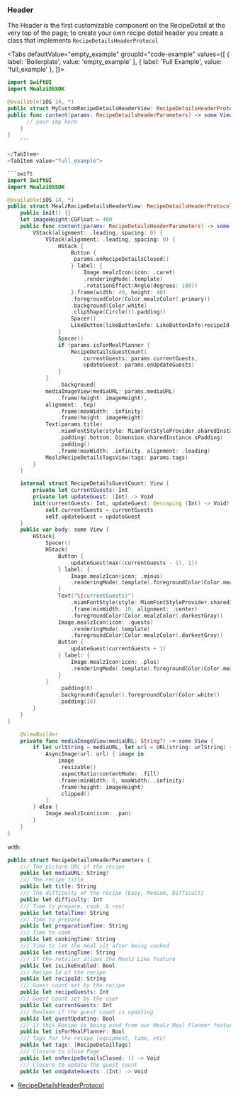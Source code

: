 
### Header

The Header is the first customizable component on the RecipeDetail at the very top of the page;
to create your own recipe detail header you create a class that implements `RecipeDetailsHeaderProtocol`


<Tabs defaultValue="empty_example" groupId="code-example"
values={[
    { label: 'Boilerplate', value: 'empty_example' },
    { label: 'Full Example', value: 'full_example' },
]}>
<TabItem value="empty_example">

```swift
import SwiftUI
import MealziOSSDK

@available(iOS 14, *)
public struct MyCustomRecipeDetailsHeaderView: RecipeDetailsHeaderProtocol {
public func content(params: RecipeDetailsHeaderParameters) -> some View {
      // your imp here
    }
}
    ```

</TabItem>
<TabItem value="full_example">

```swift
import SwiftUI
import MealziOSSDK

@available(iOS 14, *)
public struct MealzRecipeDetailsHeaderView: RecipeDetailsHeaderProtocol {
    public init() {}
    let imageHeight:CGFloat = 400
    public func content(params: RecipeDetailsHeaderParameters) -> some View {
        VStack(alignment: .leading, spacing: 0) {
            VStack(alignment: .leading, spacing: 0) {
                HStack {
                    Button {
                     params.onRecipeDetailsClosed()
                    } label: {
                        Image.mealzIcon(icon: .caret)
                        .renderingMode(.template)
                        .rotationEffect(Angle(degrees: 180))
                    }.frame(width: 40, height: 40)
                    .foregroundColor(Color.mealzColor(.primary))
                    .background(Color.white)
                    .clipShape(Circle()).padding()
                    Spacer()
                    LikeButton(likeButtonInfo: LikeButtonInfo(recipeId: params.recipeId)).padding(16)
                }
                Spacer()
                if !params.isForMealPlanner {
                    RecipeDetailsGuestCount(
                        currentGuests: params.currentGuests,
                        updateGuest: params.onUpdateGuests)
                }
            }
                .background(
            mediaImageView(mediaURL: params.mediaURL)
                .frame(height: imageHeight),
            alignment: .top)
                .frame(maxWidth: .infinity)
                .frame(height: imageHeight)
            Text(params.title)
                .miamFontStyle(style: MiamFontStyleProvider.sharedInstance.titleStyle)
                .padding(.bottom, Dimension.sharedInstance.sPadding)
                .padding()
                .frame(maxWidth: .infinity, alignment: .leading)
            MealzRecipeDetailsTagsView(tags: params.tags)
        }
    }

    internal struct RecipeDetailsGuestCount: View {
        private let currentGuests: Int
        private let updateGuest: (Int) -> Void
        init(currentGuests: Int, updateGuest: @escaping (Int) -> Void) {
            self.currentGuests = currentGuests
            self.updateGuest = updateGuest
    }
    public var body: some View {
        HStack{
            Spacer()
            HStack{
                Button {
                    updateGuest(max((currentGuests - 1), 1))
                } label: {
                    Image.mealzIcon(icon: .minus)
                    .renderingMode(.template).foregroundColor(Color.mealzColor(.primaryText))
                }
                Text("\(currentGuests)")
                    .miamFontStyle(style: MiamFontStyleProvider.sharedInstance.bodyBoldStyle)
                    .frame(minWidth: 10, alignment: .center)
                    .foregroundColor(Color.mealzColor(.darkestGray))
                Image.mealzIcon(icon: .guests)
                    .renderingMode(.template)
                    .foregroundColor(Color.mealzColor(.darkestGray))
                Button {
                    updateGuest(currentGuests + 1)
                } label: {
                    Image.mealzIcon(icon: .plus)
                    .renderingMode(.template).foregroundColor(Color.mealzColor(.primaryText))
                }
            }
                .padding(8)
                .background(Capsule().foregroundColor(Color.white))
                .padding(16)
        }
    }
}

    @ViewBuilder
    private func mediaImageView(mediaURL: String?) -> some View {
        if let urlString = mediaURL, let url = URL(string: urlString) {
            AsyncImage(url: url) { image in
                image
                .resizable()
                .aspectRatio(contentMode: .fill)
                .frame(minWidth: 0, maxWidth: .infinity)
                .frame(height: imageHeight)
                .clipped()
            }
        } else {
            Image.mealzIcon(icon: .pan)
        }
    }
}
```
</TabItem>
</Tabs>

with

```swift
public struct RecipeDetailsHeaderParameters {
    /// The picture URL of the recipe
    public let mediaURL: String?
    /// The recipe title
    public let title: String
    /// The difficulty of the recipe (Easy, Medium, Difficult)
    public let difficulty: Int
    /// Time to prepare, cook, & rest
    public let totalTime: String
    /// Time to prepare
    public let preparationTime: String
    /// Time to cook
    public let cookingTime: String
    /// Time to let the meal sit after being cooked
    public let restingTime: String
    /// If the retailer allows the Mealz Like feature
    public let isLikeEnabled: Bool
    /// Recipe Id of the recipe
    public let recipeId: String
    /// Guest count set by the recipe
    public let recipeGuests: Int
    /// Guest count set by the user
    public let currentGuests: Int
    /// Boolean if the guest count is updating
    public let guestUpdating: Bool
    /// If this Recipe is being used from our Mealz Meal Planner feature
    public let isForMealPlanner: Bool
    /// Tags for the recipe (equipment, time, etc)
    public let tags: [RecipeDetailTags]
    /// Closure to close Page
    public let onRecipeDetailsClosed: () -> Void
    /// Closure to update the guest count
    public let onUpdateGuests: (Int) -> Void
```

- [RecipeDetailsHeaderProtocol](https://miamtech.github.io/MealziOSSDKRelease/documentation/mealziossdk/recipedetailsheaderprotocol)